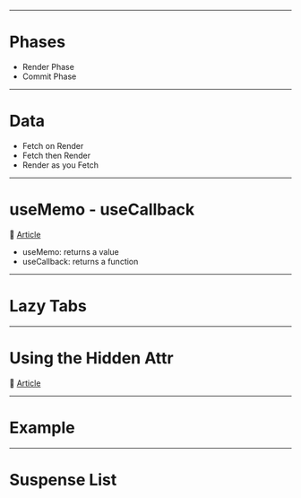 
<DevCard />

---

# Phases

- Render Phase
- Commit Phase

---

# Data

<ul>
  <Appear>
    <li>Fetch on Render</li>
    <li>Fetch then Render</li>
    <li>Render as you Fetch</li>
  </Appear>
</ul>

---

# useMemo - useCallback

📝 [Article](https://medium.com/@icjoseph/usememo-usecallback-7d164b9485f1)

- useMemo: returns a value
- useCallback: returns a function

---

# Lazy Tabs

---

# Using the Hidden Attr

📝 [Article](https://medium.com/evolve-technology/hide-that-da6264a7e1f)

---

# Example

---

# Suspense List
